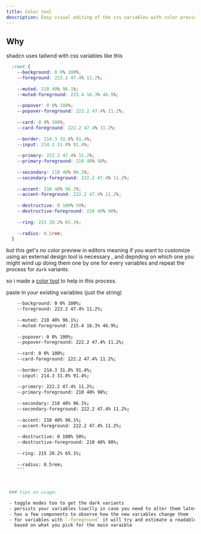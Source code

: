 ```yaml
---
title: Color tool
description: Easy visual editing of the css variables with color previews with
---
```


## Why
shadcn uses tailwnd with css variables like this 
```css
  :root {
    --background: 0 0% 100%;
    --foreground: 222.2 47.4% 11.2%;
 
    --muted: 210 40% 96.1%;
    --muted-foreground: 215.4 16.3% 46.9%;
 
    --popover: 0 0% 100%;
    --popover-foreground: 222.2 47.4% 11.2%;
 
    --card: 0 0% 100%;
    --card-foreground: 222.2 47.4% 11.2%;
 
    --border: 214.3 31.8% 91.4%;
    --input: 214.3 31.8% 91.4%;
 
    --primary: 222.2 47.4% 11.2%;
    --primary-foreground: 210 40% 98%;
 
    --secondary: 210 40% 96.1%;
    --secondary-foreground: 222.2 47.4% 11.2%;
 
    --accent: 210 40% 96.1%;
    --accent-foreground: 222.2 47.4% 11.2%;
 
    --destructive: 0 100% 50%;
    --destructive-foreground: 210 40% 98%;
 
    --ring: 215 20.2% 65.1%;
 
    --radius: 0.5rem;
  }
``` 
but this get's no color preview in editors
meaning if you want to customize using an external design tool is necessary , 
and depnding on which one you might wind up
doing them one by one for every variables and repeat the process for `dark` variants.

so i made a [color tool](https://shad-color-generator.vercel.app) to help in this process.

paste in your existing variables (just the string) 
```sh
    --background: 0 0% 100%;
    --foreground: 222.2 47.4% 11.2%;
 
    --muted: 210 40% 96.1%;
    --muted-foreground: 215.4 16.3% 46.9%;
 
    --popover: 0 0% 100%;
    --popover-foreground: 222.2 47.4% 11.2%;
 
    --card: 0 0% 100%;
    --card-foreground: 222.2 47.4% 11.2%;
 
    --border: 214.3 31.8% 91.4%;
    --input: 214.3 31.8% 91.4%;
 
    --primary: 222.2 47.4% 11.2%;
    --primary-foreground: 210 40% 98%;
 
    --secondary: 210 40% 96.1%;
    --secondary-foreground: 222.2 47.4% 11.2%;
 
    --accent: 210 40% 96.1%;
    --accent-foreground: 222.2 47.4% 11.2%;
 
    --destructive: 0 100% 50%;
    --destructive-foreground: 210 40% 98%;
 
    --ring: 215 20.2% 65.1%;
 
    --radius: 0.5rem;
    ```
  
 
 
 ### tips on usage:

 - toggle modes too to get the dark variants
 - persists your variables loaclly in case you need to alter them later
 - has a few components to observe how the new variables change them
 - for variables with `-foreground` it will try and estimate a readable color 
   based on what you pick for the main varaible



